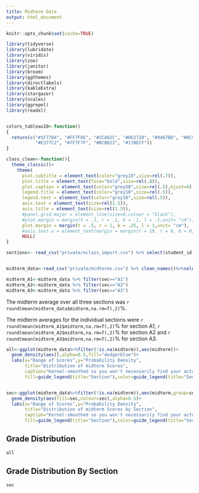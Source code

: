 ```yaml
---
title: Midterm Data
output: html_document
---
```



```r
knitr::opts_chunk$set(cache=TRUE)

library(tidyverse)
library(lubridate)
library(viridis)
library(zoo)
library(janitor)
library(broom)
library(ggthemes)
library(directlabels)
library(kableExtra)
library(stargazer)
library(scales)
library(ggrepel)
library(readxl)


colors_tableau10<-function()
{
  return(c("#1F77B4", "#FF7F0E", "#2CA02C", "#D62728", "#9467BD", "#8C564B",
           "#E377C2", "#7F7F7F", "#BCBD22", "#17BECF"))
}

class_clean<-function(){
  theme_classic()+
    theme(
      plot.subtitle = element_text(color="grey10",size=rel(.7)),
      plot.title = element_text(face="bold",size=rel(.8)),
      plot.caption = element_text(color="grey50",size=rel(.5),hjust=0),
      legend.title = element_text(color="grey10",size=rel(.5)),
      legend.text = element_text(color="grey10",size=rel(.5)),
      axis.text = element_text(size=rel(1.5)),
      axis.title = element_text(size=rel(1.5)),
      #panel.grid.major = element_line(size=0,colour = "black"), 
      #plot.margin = margin(t = .1, r = .1, b = .1, l = .1,unit= "cm"),
      plot.margin = margin(t = .5, r = 1, b = .25, l = 1,unit= "cm"),
      #axis.text.x = element_text(margin = margin(t = 10, r = 0, b = 0, l = 0)),
      NULL)
}


```

```r
sections<- read_csv("private/eclass_import.csv") %>% select(student_id,sec)


midterm_data<-read_csv("private/midterms.csv") %>% clean_names()%>%select(midterm,student_id) %>% left_join(sections)

midterm_A1<-midterm_data %>% filter(sec=="A1")
midterm_A2<-midterm_data %>% filter(sec=="A2")
midterm_A3<-midterm_data %>% filter(sec=="A3")

```
The midterm average over all three sections was `r round(mean(midterm_data$midterm,na.rm=T),2)`%.

The midterm averages for the individual sections were `r round(mean(midterm_A1$midterm,na.rm=T),2)`% for section A1, `r round(mean(midterm_A2$midterm,na.rm=T),2)`% for section A2 and `r round(mean(midterm_A3$midterm,na.rm=T),2)`% for section A3.

```r

all<-ggplot(midterm_data%>%filter(!is.na(midterm)),aes(midterm))+
  geom_density(aes(),alpha=0.5,fill="dodgerblue")+
  labs(x="Range of Scores",y="Probability Density",
       title="Distribution of midterm Scores",
       caption="Kernel-smoothed so you won't necessarily find your actual grade",
       fill=guide_legend(title="Section"),color=guide_legend(title="Section"))


sec<-ggplot(midterm_data%>%filter(!is.na(midterm)),aes(midterm,group=sec))+
  geom_density(aes(fill=sec,colour=sec),alpha=0.5)+
  labs(x="Range of Scores",y="Probability Density",
       title="Distribution of midterm Scores by Section",
       caption="Kernel-smoothed so you won't necessarily find your actual grade",
       fill=guide_legend(title="Section"),color=guide_legend(title="Section"))

```

## Grade Distribution
```r
all
```



## Grade Distribution By Section
```r
sec
```


